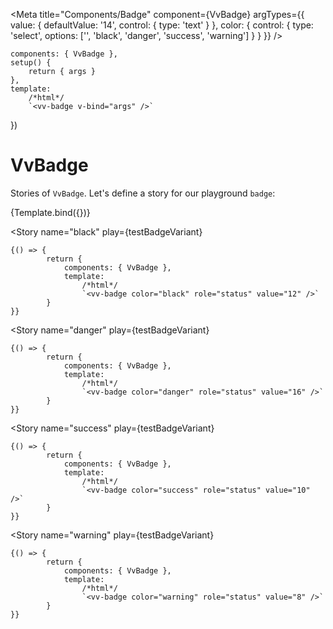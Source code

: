 
<Meta
	title="Components/Badge"
	component={VvBadge}
	argTypes={{
		value: {
			defaultValue: '14',
			control: { type: 'text' }
		},
		color: {
			control: {
				type: 'select',
				options: ['', 'black', 'danger', 'success', 'warning']
			}
		}
	}}
/>

	components: { VvBadge },
	setup() {
		return { args }
	},
	template:
		/*html*/
		`<vv-badge v-bind="args" />`
})

# VvBadge

Stories of `VvBadge`.
Let's define a story for our playground `badge`:

<Story name="vv-badge" args={{}}>
	{Template.bind({})}
</Story>

<Story name="black"
	play={testBadgeVariant}
>
	{() => {
			return {
				components: { VvBadge },
				template:
					/*html*/
					`<vv-badge color="black" role="status" value="12" />`
			}
	}}
	
</Story>

<Story name="danger"
	play={testBadgeVariant}
>
	{() => {
			return {
				components: { VvBadge },
				template:
					/*html*/
					`<vv-badge color="danger" role="status" value="16" />`
			}
	}}
</Story>

<Story name="success"
	play={testBadgeVariant}
>
	{() => {
			return {
				components: { VvBadge },
				template:
					/*html*/
					`<vv-badge color="success" role="status" value="10" />`
			}
	}}
</Story>

<Story name="warning"
	play={testBadgeVariant}
>
	{() => {
			return {
				components: { VvBadge },
				template:
					/*html*/
					`<vv-badge color="warning" role="status" value="8" />`
			}
	}}
</Story>
